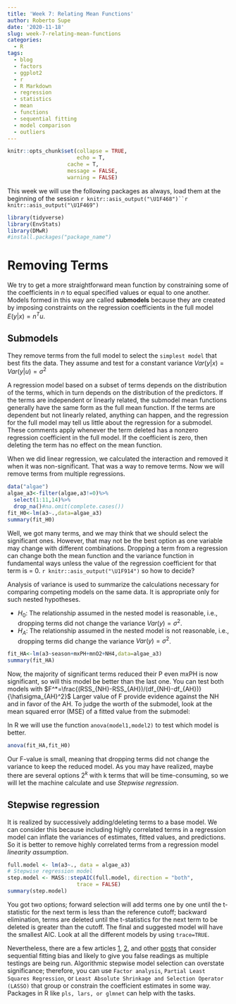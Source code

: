 ```yaml
---
title: 'Week 7: Relating Mean Functions'
author: Roberto Supe
date: '2020-11-18'
slug: week-7-relating-mean-functions
categories:
  - R
tags:
  - blog
  - factors
  - ggplot2
  - r
  - R Markdown
  - regression
  - statistics
  - mean
  - functions
  - sequential fitting
  - model comparison
  - outliers
---
```



```r
knitr::opts_chunk$set(collapse = TRUE,
                      echo = T,
                   cache = T,
                   message = FALSE,
                   warning = FALSE)
```

This week we will use the following packages as always, load them at the beginning of the session `r knitr::asis_output("\U1F468")``r knitr::asis_output("\U1F469")` 

```r
library(tidyverse)
library(EnvStats)
library(DMwR)
#install.packages("package_name")
```

# Removing Terms

We try to get a more straightforward mean function by constraining some of the coefficients in $n$ to equal specified values or equal to one another. Models formed in this way are called **submodels** because they are created by imposing constraints on the regression coefficients in the full model $E(y|x)=n^Tu$.

## Submodels

They remove terms from the full model to select the `simplest model` that best fits the data. They assume and test for a constant variance $Var(y|x)=Var(y|u)=\sigma^2$

A regression model based on a subset of terms depends on the distribution of the terms, which in turn depends on the distribution of the predictors. If the terms are independent or linearly related, the submodel mean functions generally have the same form as the full mean function. If the terms are dependent but not linearly related, anything can happen, and the regression for the full model may tell us little about the regression for a submodel.
These comments apply whenever the term deleted has a nonzero regression coefficient in the full model. If the coefficient is zero, then deleting the term has no effect on the mean function.

When we did linear regression, we calculated the interaction and removed it when it was non-significant. That was a way to remove terms. Now we will remove terms from multiple regressions.

```r
data("algae")
algae_a3<-filter(algae,a3!=0)%>%
  select(1:11,14)%>%
  drop_na()#na.omit(complete.cases())
fit_H0<-lm(a3~.,data=algae_a3)
summary(fit_H0)
```

Well, we got many terms, and we may think that we should select the significant ones. However, that may not be the best option as one variable may change with different combinations. Dropping a term from a regression can change both the mean function and the variance function in fundamental ways unless the value of the regression coefficient for that term is = 0. `r knitr::asis_output("\U1F914")` so how to decide?

Analysis of variance is used to summarize the calculations necessary for comparing competing models on the same data. It is appropriate only for such nested hypotheses.

* $H_0$: The relationship assumed in the nested model is reasonable, i.e., dropping terms did not change the variance $Var(y)=\sigma^2$.
* $H_A$: The relationship assumed in the nested model is not reasonable, i.e., dropping terms did change the variance $Var(y)=\sigma^2$.

```r
fit_HA<-lm(a3~season+mxPH+mnO2+NH4,data=algae_a3)
summary(fit_HA)
```

Now, the majority of significant terms reduced their P even mxPH is now significant, so will this model be better than the last one. You can test both models with $F^*=\frac{(RSS_{NH}-RSS_{AH})/(df_{NH}-df_{AH})}{\hat\sigma_{AH}^2}$ Larger value of F provide evidence against the NH and in favor of the AH. To judge the worth of the submodel, look at the mean squared error (MSE) of a fitted value from the submodel:

In R we will use the function `anova(model1,model2)` to test which model is better.
```r
anova(fit_HA,fit_H0)
```

Our F-value is small, meaning that dropping terms did not change the variance to keep the reduced model.
As you may have realized, maybe there are several options $2^k$ with k terms that will be time-consuming, so we will let the machine calculate and use *Stepwise regression*.

## Stepwise regression

It is realized by successively adding/deleting terms to a base model. We can consider this because including highly correlated terms in a regression model can inflate the variances of estimates, fitted values, and predictions. So it is better to remove highly correlated terms from a regression model *linearity assumption*. 


```r
full.model <- lm(a3~., data = algae_a3)
# Stepwise regression model
step.model <- MASS::stepAIC(full.model, direction = "both", 
                      trace = FALSE)
summary(step.model)
```

You got two options; forward selection will add terms one by one until the t-statistic for the next term is less than the reference cutoff; backward elimination, terms are deleted until the t-statistics for the next term to be deleted is greater than the cutoff. The final and suggested model will have the smallest AIC. Look at all the different models by using `trace=TRUE`.

Nevertheless, there are a few articles [1](https://besjournals.onlinelibrary.wiley.com/doi/full/10.1111/j.1365-2656.2006.01141.x), [2](https://onlinelibrary.wiley.com/doi/full/10.1111/j.1399-3054.2010.01431.x),  and other [posts](http://goodsciencebadscience.nl/?p=424) that consider sequential fitting bias and likely to give you false readings as multiple testings are being run. Algorithmic stepwise model selection can overstate significance; therefore, you can use `Factor analysis`, `Partial Least Squares Regression`, or `Least Absolute Shrinkage and Selection Operator (LASSO)` that group or constrain the coefficient estimates in some way. Packages in R like `pls, lars, or glmnet` can help with the tasks.
































